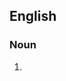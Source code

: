 ==English==

===Noun===
{{en-noun|sg=[[odd]] [[man]] [[out]]|odd men out}}

# {{alternative form of|odd one out}}